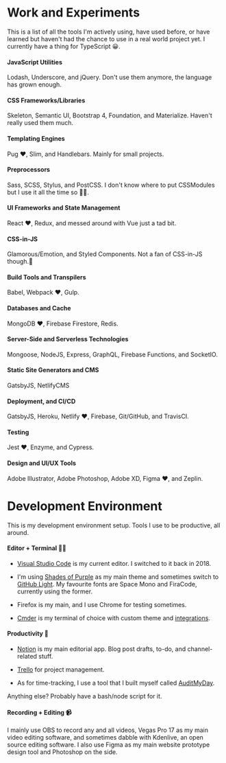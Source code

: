 
<SEO path='/toolset' title='Toolset' />

# Work and Experiments

This is a list of all the tools I'm actively using, have used before, or have learned but haven't had the chance to use in a real world project yet. I currently have a thing for TypeScript 😀.

#### JavaScript Utilities

Lodash, Underscore, and jQuery. Don't use them anymore, the language has grown enough.

#### CSS Frameworks/Libraries

Skeleton, Semantic UI, Bootstrap 4, Foundation, and Materialize. Haven't really used them much.

#### Templating Engines

Pug ❤️, Slim, and Handlebars. Mainly for small projects.

#### Preprocessors

Sass, SCSS, Stylus, and PostCSS. I don't know where to put CSSModules but I use it all the time so 🤷‍♂.

#### UI Frameworks and State Management

React ❤️, Redux, and messed around with Vue just a tad bit.

#### CSS-in-JS

Glamorous/Emotion, and Styled Components. Not a fan of CSS-in-JS
though.🙅

#### Build Tools and Transpilers

Babel, Webpack ❤️, Gulp.

#### Databases and Cache

MongoDB ❤️, Firebase Firestore, Redis.

#### Server-Side and Serverless Technologies

Mongoose, NodeJS, Express, GraphQL, Firebase Functions, and SocketIO.

#### Static Site Generators and CMS

GatsbyJS, NetlifyCMS

#### Deployment, and CI/CD

GatsbyJS, Heroku, Netlify ❤️, Firebase, Git/GitHub, and TravisCI.

#### Testing

Jest ❤️, Enzyme, and Cypress.

#### Design and UI/UX Tools

Adobe Illustrator, Adobe Photoshop, Adobe XD, Figma ❤️, and Zeplin.

# Development Environment

This is my development environment setup. Tools I use to be productive, all around.

#### Editor + Terminal 👨‍💻

- [Visual Studio Code] is my current editor. I switched to it back in 2018.

- I'm using [Shades of Purple] as my main theme and sometimes switch to [GitHub Light]. My favourite fonts are Space Mono and FiraCode, currently using the former.

- Firefox is my main, and I use Chrome for testing sometimes.

- [Cmder] is my terminal of choice with custom theme and [integrations].

#### Productivity 💪

- [Notion] is my main editorial app. Blog post drafts, to-do, and channel-related stuff.

- [Trello] for project management.

- As for time-tracking, I use a tool that I built myself called [AuditMyDay].

Anything else? Probably have a bash/node script for it.

#### Recording + Editing 📹

I mainly use OBS to record any and all videos, Vegas Pro 17 as my main video editing software, and sometimes dabble with Kdenlive, an open source editing software. I also use Figma as my main website prototype design tool and Photoshop on the side.

[visual studio code]: https://code.visualstudio.com/
[shades of purple]: https://marketplace.visualstudio.com/items?itemName=ahmadawais.shades-of-purple
[github light]: https://marketplace.visualstudio.com/items?itemName=Hyzeta.vscode-theme-github-light
[cmder]: https://cmder.net/
[notion]: https://www.notion.so/
[trello]: https://trello.com/
[integrations]: https://github.com/AmrEldib/cmder-powerline-prompt
[auditmyday]: https://auditmyday.netlify.app/
